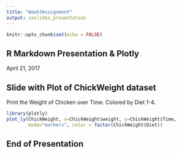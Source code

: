 ```yaml
---
title: "Week3Assignment"
output: ioslides_presentation
---
```


```r
knitr::opts_chunk$set(echo = FALSE)
```

## R Markdown Presentation & Plotly

April 21, 2017

## Slide with Plot of ChickWeight dataset

Print the Weight of Chicken over Time. Colored by Diet 1-4.

```r
library(plotly)
plot_ly(ChickWeight, x=ChickWeight$weight, y=ChickWeight$Time, 
        mode="markers", color = factor(ChickWeight$Diet))
```

## End of Presentation